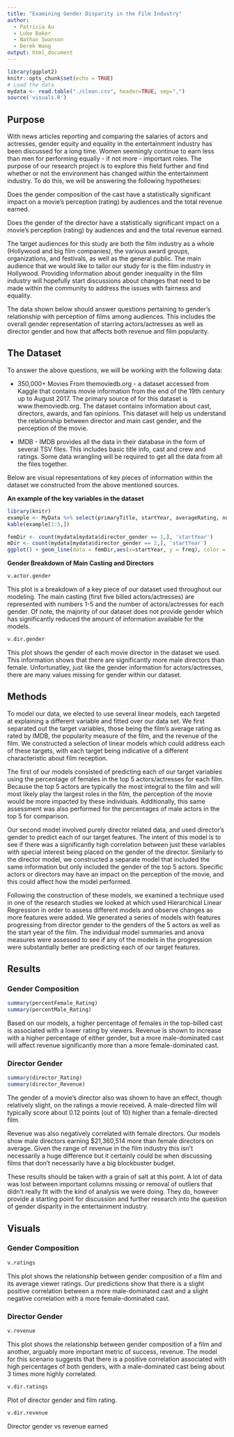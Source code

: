 ```yaml
---
title: "Examining Gender Disparity in the Film Industry"
author:
  - Patricia Au
  - Luke Baker
  - Nathan Swanson
  - Derek Wang
output: html_document
---
```


```r
library(ggplot2)
knitr::opts_chunk$set(echo = TRUE)
# Load the data
mydata <- read.table("./clean.csv", header=TRUE, sep=",")
source('visuals.R')
```
## Purpose 

With news articles reporting and comparing the salaries of actors and actresses, gender equity and equality in the entertainment industry has been discussed for a long time. Women seemingly continue to earn less than men for performing equally - if not more - important roles. The purpose of our research project is to explore this field further and find whether or not the environment has changed within the entertainment industry. To do this, we will be answering the following hypotheses: 

Does the gender composition of the cast have a statistically significant impact on a movie's perception (rating) by audiences and the total revenue earned. 

Does the gender of the director have a statistically significant impact on a movie's perception (rating) by audiences and and the total revenue earned. 

The target audiences for this study are both the film industry as a whole (Hollywood and big film companies), the various award groups, organizations, and festivals, as well as the general public. The main audience that we would like to tailor our study for is the film industry in Hollywood. Providing information about gender inequality in the film industry will hopefully start discussions about changes that need to be made within the community to address the issues with fairness and equality.

The data shown below should answer questions pertaining to gender's relationship with perception of films among audiences. This includes the overall gender representation of starring actors/actresses as well as director gender and how that affects both revenue and film popularity.


## The Dataset
To answer the above questions, we will be working with the following data: 

- 350,000+ Movies From themoviedb.org - a dataset accessed from Kaggle that contains movie information from the end of the 19th century up to August 2017. The primary source of for this dataset is www.themoviedb.org. The dataset contains information about cast, directors, awards, and fan opinions. This dataset will help us understand the relationship between director and main cast gender, and the perception of the movie. 

- IMDB - IMDB provides all the data in their database in the form of several TSV files. This includes basic title info, cast and crew and ratings. Some data wrangling will be required to get all the data from all the files together. 

Below are visual representations of key pieces of information within the dataset we constructed from the above mentioned sources. 

**An example of the key variables in the dataset**
```r
library(knitr)
example <- MyData %>% select(primaryTitle, startYear, averageRating, numVotes, revenue, popularity, actor1_gender, actor2_gender, director_gender) 
kable(example[1:5,])

femDir <- count(mydata[mydata$director_gender == 1,], 'startYear')
mDir <- count(mydata[mydata$director_gender == 2,], 'startYear')
ggplot() + geom_line(data = femDir,aes(x=startYear, y = freq), color = 'red') + geom_line(data=mDir, aes(x= startYear, y=freq), color='blue') + labs(title="Number of Directors Per Gender by Year", y="Count")
```



**Gender Breakdown of Main Casting and Directors** 

```r
v.actor.gender
```

This plot is a breakdown of a key piece of our dataset used throughout our modeling. The main casting (first five billed actors/actresses) are represented with numbers 1-5 and the number of actors/actresses for each gender. Of note, the majority of our dataset does not provide gender which has significantly reduced the amount of information available for the models.  

```r
v.dir.gender
```

This plot shows the gender of each movie director in the dataset we used. This information shows that there are significantly more male directors than female. Unfortunatley, just like the gender information for actors/actresses, there are many values missing for gender within our dataset. 

## Methods

To model our data, we elected to use several linear models, each targeted at explaining a different variable and fitted over our data set. We first separated out the target variables, those being the film's average rating as rated by IMDB, the popularity measure of the film, and the revenue of the film. We constructed a selection of linear models which could address each of these targets, with each target being indicative of a different characteristic about film reception. 

The first of our models consisted of predicting each of our target variables using the percentage of females in the top 5 actors/actresses for each film. Because the top 5 actors are typically the most integral to the film and will most likely play the largest roles in the film, the perception of the movie would be more impacted by these individuals. Additionally, this same assessment was also performed for the percentages of male actors in the top 5 for comparison.

Our second model involved purely director related data, and used director's gender to predict each of our target features. The intent of this model is to see if there was a significantly high correlation between just these variables with special interest being placed on the gender of the director. Similarly to the director model, we constructed a separate model that included the same information but only included the gender of the top 5 actors. Specific actors or directors may have an impact on the perception of the movie, and this could affect how the model performed.

Following the construction of these models, we examined a technique used in one of the research studies we looked at which used Hierarchical Linear Regression in order to assess different models and observe changes as more features were added. We generated a series of models with features progressing from director gender to the genders of the 5 actors as well as the start year of the film. The individual model summaries and anova measures were assessed to see if any of the models in the progression were substantially better are predicting each of our target features.


## Results
### Gender Composition
```r
summary(percentFemale_Rating)
summary(percentMale_Rating)
```

Based on our models, a higher percentage of females in the top-billed cast is associated with a lower rating by viewers. 
Revenue is shown to increase with a higher percentage of either gender, but a more male-dominated cast will affect revenue significantly more than a more female-dominated cast.

### Director Gender
```r
summary(director_Rating)
summary(director_Revenue)
```

The gender of a movie’s director also was shown to have an effect, though relatively slight, on the ratings a movie received. A male-directed film will typically score about 0.12 points (out of 10) higher than a female-directed film.

Revenue was also negatively correlated with female directors. Our models show male directors earning $21,360,514 more than female directors on average. Given the range of revenue in the film industry this isn’t necessarily a huge difference but it certainly could be when discussing films that don’t necessarily have a big blockbuster budget.

These results should be taken with a grain of salt at this point. A lot of data was lost between important columns missing or removal of outliers that didn’t really fit with the kind of analysis we were doing. They do, however provide a starting point for discussion and further research into the question of gender disparity in the entertainment industry.


## Visuals

### Gender Composition
```r
v.ratings
```

This plot shows the relationship between gender composition of a film and its average viewer ratings.
Our predictions show that there is a slight positive correlation between a more male-dominated cast
and a slight negative correlation with a more female-dominated cast.

### Director Gender
```r
v.revenue
```

This plot shows the relationship between gender composition of a film and another, 
arguably more important metric of success, revenue.
The model for this scenario suggests that there is a positive correlation associated with high
percentages of both genders, with a male-dominated cast being about 3 times more highly correlated.

```r
v.dir.ratings
```

Plot of director gender and film rating.

```r
v.dir.revenue
```

Director gender vs revenue earned